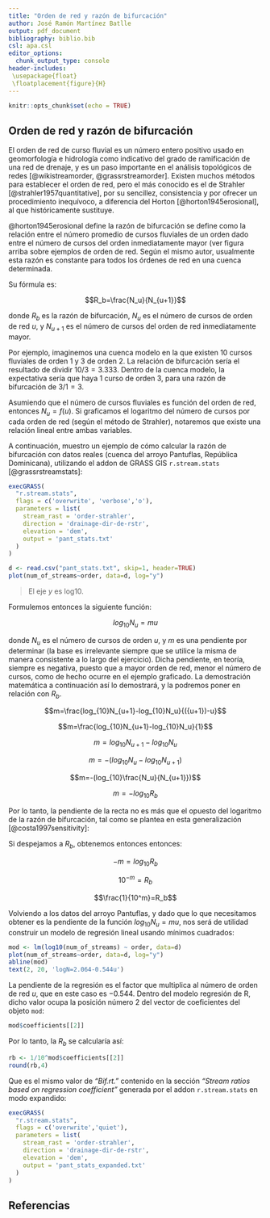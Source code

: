 ```yaml
---
title: "Orden de red y razón de bifurcación"
author: José Ramón Martínez Batlle
output: pdf_document
bibliography: biblio.bib
csl: apa.csl
editor_options: 
  chunk_output_type: console
header-includes:
 \usepackage{float}
 \floatplacement{figure}{H}
---
```


```r
knitr::opts_chunk$set(echo = TRUE)
```

## Orden de red y razón de bifurcación

El orden de red de curso fluvial es un número entero positivo usado en geomorfología e hidrología como indicativo del grado de ramificación de una red de drenaje, y es un paso importante en el análisis topológicos de redes [@wikistreamorder, @grassrstreamorder]. Existen muchos métodos para establecer el orden de red, pero el más conocido es el de Strahler [@strahler1957quantitative], por su sencillez, consistencia y por ofrecer un procedimiento inequívoco, a diferencia del Horton [@horton1945erosional], al que históricamente sustituye.

\begin{figure}[H]
  \includegraphics{img/orders.png}
  \caption{Ejemplos de métodos de establecimiento del orden de red. Tomado de: GRASS Development Team (2020a)}
\end{figure}


@horton1945erosional define la razón de bifurcación se define como la relación entre el número promedio de cursos fluviales de un orden dado entre el número de cursos del orden inmediatamente mayor (ver figura arriba sobre ejemplos de orden de red. Según el mismo autor, usualmente esta razón es constante para todos los órdenes de red en una cuenca determinada.

Su fórmula es:

$$R_b=\frac{N_u}{N_{u+1}}$$

donde $R_b$ es la razón de bifurcación, $N_u$ es el número de cursos de orden de red $u$, y $N_{u+1}$ es el número de cursos del orden de red inmediatamente mayor.

Por ejemplo, imaginemos una cuenca modelo en la que existen 10 cursos fluviales de orden 1 y 3 de orden 2. La relación de bifurcación sería el resultado de dividir $10/3=3.333$. Dentro de la cuenca modelo, la expectativa sería que haya 1 curso de orden 3, para una razón de bifurcación de $3/1=3$.

Asumiendo que el número de cursos fluviales es función del orden de red, entonces $N_u=f(u)$. Si graficamos el logaritmo del número de cursos por cada orden de red (según el método de Strahler), notaremos que existe una relación lineal entre ambas variables.

A continuación, muestro un ejemplo de cómo calcular la razón de bifurcación con datos reales (cuenca del arroyo Pantuflas, República Dominicana), utilizando el addon de GRASS GIS `r.stream.stats` [@grassrstreamstats]:

```r
execGRASS(
  "r.stream.stats",
  flags = c('overwrite', 'verbose','o'),
  parameters = list(
    stream_rast = 'order-strahler',
    direction = 'drainage-dir-de-rstr',
    elevation = 'dem',
    output = 'pant_stats.txt'
  )
)
```

```r
d <- read.csv("pant_stats.txt", skip=1, header=TRUE)
plot(num_of_streams~order, data=d, log="y")
```

> El eje $y$ es log10.

Formulemos entonces la siguiente función:

$$log_{10}N_u=mu$$

donde $N_u$ es el número de cursos de orden $u$, y $m$ es una pendiente por determinar (la base es irrelevante siempre que se utilice la misma de manera consistente a lo largo del ejercicio). Dicha pendiente, en teoría, siempre es negativa, puesto que a mayor orden de red, menor el número de cursos, como de hecho ocurre en el ejemplo graficado. La demostración matemática a continuación así lo demostrará, y la podremos poner en relación con $R_b$.

$$m=\frac{log_{10}N_{u+1}-log_{10}N_u}{({u+1})-u}$$

$$m=\frac{log_{10}N_{u+1}-log_{10}N_u}{1}$$

$$m=log_{10}N_{u+1}-log_{10}N_u$$

$$m=-(log_{10}N_u-log_{10}N_{u+1})$$

$$m=-(log_{10}\frac{N_u}{N_{u+1}})$$

$$m=-log_{10}R_b$$

Por lo tanto, la pendiente de la recta no es más que el opuesto del logaritmo de la razón de bifurcación, tal como se plantea en esta generalización [@costa1997sensitivity]:

\begin{figure}[H]
  \includegraphics{img/rb_pendiente.png}
\end{figure}

Si despejamos a $R_b$, obtenemos entonces entonces:

$$-m=log_{10}R_b$$

$$10^{-m}=R_b$$

$$\frac{1}{10^m}=R_b$$

Volviendo a los datos del arroyo Pantuflas, y dado que lo que necesitamos obtener es la pendiente de la función $log_{10}N_u=mu$, nos será de utilidad construir un modelo de regresión lineal usando mínimos cuadrados:

```r
mod <- lm(log10(num_of_streams) ~ order, data=d)
plot(num_of_streams~order, data=d, log="y")
abline(mod)
text(2, 20, 'logN=2.064-0.544u')
```

La pendiente de la regresión es el factor que multiplica al número de orden de red $u$, que en este caso es $-0.544$. Dentro del modelo regresión de R, dicho valor ocupa la posición número 2 del vector de coeficientes del objeto `mod`:

```r
mod$coefficients[[2]]
```

Por lo tanto, la $R_b$ se calcularía así:

```r
rb <- 1/10^mod$coefficients[[2]]
round(rb,4)
```

Que es el mismo valor de *"Bif.rt."* contenido en la sección *"Stream ratios based on regression coefficient"* generada por el addon `r.stream.stats` en modo expandido:

```r
execGRASS(
  "r.stream.stats",
  flags = c('overwrite','quiet'),
  parameters = list(
    stream_rast = 'order-strahler',
    direction = 'drainage-dir-de-rstr',
    elevation = 'dem',
    output = 'pant_stats_expanded.txt'
  )
)
```

\begin{figure}[H]
  \includegraphics{img/pant_stats_expanded.png}
\end{figure}


## Referencias
